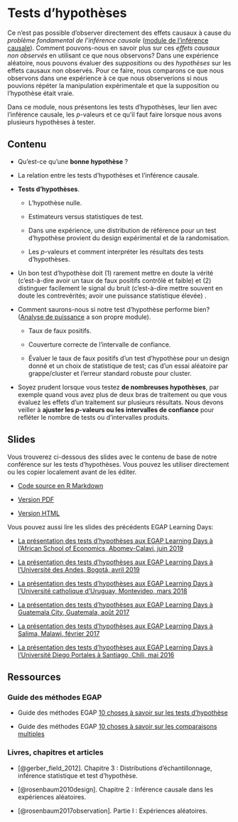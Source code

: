 # Tests d'hypothèses {.tabset}

Ce n'est pas possible d'observer directement des effets causaux à cause du *problème fondamental de l'inférence causale* ([module de l'inférence causale](causal-inference.html)).  Comment pouvons-nous en savoir plus sur ces *effets causaux non observés* en utilisant ce que nous observons?  Dans une expérience aléatoire, nous pouvons évaluer des *suppositions* ou des *hypothèses* sur les effets causaux non observés. Pour ce faire, nous comparons ce que nous observons dans une expérience à ce que nous observerions si nous pouvions répéter la manipulation expérimentale et que la supposition ou l'hypothèse était vraie.

Dans ce module, nous présentons les tests d'hypothèses, leur lien avec l'inférence causale, les $p$-valeurs et ce qu'il faut faire lorsque nous avons plusieurs hypothèses à tester.

## Contenu

- Qu'est-ce qu'une **bonne hypothèse** ?

- La relation entre les tests d'hypothèses et l'inférence causale.

- **Tests d'hypothèses**.

     - L'hypothèse nulle.

     - Estimateurs versus statistiques de test.

     - Dans une expérience, une distribution de référence pour un test d'hypothèse provient du design expérimental et de la randomisation.

     - Les $p$-valeurs et comment interpréter les résultats des tests d'hypothèses.

- Un bon test d'hypothèse doit (1) rarement mettre en doute la vérité (c'est-à-dire avoir un taux de faux positifs contrôlé et faible) et (2) distinguer facilement le signal du bruit (c'est-à-dire mettre souvent en doute les contrevérités; avoir une puissance statistique élevée) .

- Comment saurons-nous si notre test d'hypothèse performe bien? ([Analyse de puissance](statistical-power-and-design-diagnosands.html) a son propre module).

    - Taux de faux positifs.
    
    - Couverture correcte de l'intervalle de confiance.

    - Évaluer le taux de faux positifs d'un test d'hypothèse pour un design donné et un choix de statistique de test;
      cas d'un essai aléatoire par grappe/cluster et l'erreur standard robuste pour cluster.

- Soyez prudent lorsque vous testez **de nombreuses hypothèses**, par exemple quand vous avez plus de deux bras de traitement ou que vous évaluez les effets d'un traitement sur plusieurs résultats. Nous devons veiller à **ajuster les $p$-valeurs ou les intervalles de confiance** pour refléter le nombre de tests ou d'intervalles produits.

## Slides

Vous trouverez ci-dessous des slides avec le contenu de base de notre conférence sur les tests d'hypothèses. Vous pouvez les utiliser directement ou les copier localement avant de les éditer.

 - [Code source en R Markdown](https://egap.github.io/learningdays-resources/Slides/hypothesistesting-slides.Rmd)

 - [Version PDF](https://egap.github.io/learningdays-resources/Slides/hypothesistesting-slides.pdf)

 - [Version HTML](https://egap.github.io/learningdays-resources/Slides/hypothesistesting-slides.html)

Vous pouvez aussi lire les slides des précédents EGAP Learning Days:

 - [La présentation des tests d'hypothèses aux EGAP Learning Days à l'African School of Economics, Abomey-Calavi, juin 2019](https://egap.github.io/learningdays-resources/Slides/Examples/hypothesistesting-benin.pdf)

 - [La présentation des tests d'hypothèses aux EGAP Learning Days à l'Université des Andes, Bogotá, avril 2019](https://egap.github.io/learningdays-resources/Slides/Examples/hypothesistesting-bogota.pdf)

 - [La présentation des tests d'hypothèses aux EGAP Learning Days à l'Université catholique d'Uruguay, Montevideo, mars 2018](https://egap.github.io/learningdays-resources/Slides/Examples/hypothesistesting-montevideo.pdf)

 - [La présentation des tests d'hypothèses aux EGAP Learning Days à Guatemala City, Guatemala, août 2017](https://egap.github.io/learningdays-resources/Slides/Examples/hypothesistesting-guatemala.pdf)

 - [La présentation des tests d'hypothèses aux EGAP Learning Days à Salima, Malawi, février 2017](https://egap.github.io/learningdays-resources/Slides/Examples/hypothesistesting-malawi.pdf)

 - [La présentation des tests d'hypothèses aux EGAP Learning Days à l'Université Diego Portales à Santiago, Chili, mai 2016](https://egap.github.io/learningdays-resources/Slides/Examples/hypothesistesting-santiago.pdf)


## Ressources

### Guide des méthodes EGAP

  - Guide des méthodes EGAP [10 choses à savoir sur les tests d'hypothèse](https://egap.org/resource/10-things-to-know-about-hypothesis-testing/)

  - Guide des méthodes EGAP [10 choses à savoir sur les comparaisons multiples](https://egap.org/resource/10-things-to-know-about-multiple-comparisons/)

### Livres, chapitres et articles

 - [@gerber_field_2012]. Chapitre 3 : Distributions d'échantillonnage, inférence statistique et test d'hypothèse.
 
 - [@rosenbaum2010design]. Chapitre 2 : Inférence causale dans les expériences aléatoires.
 
 - [@rosenbaum2017observation]. Partie I : Expériences aléatoires.

